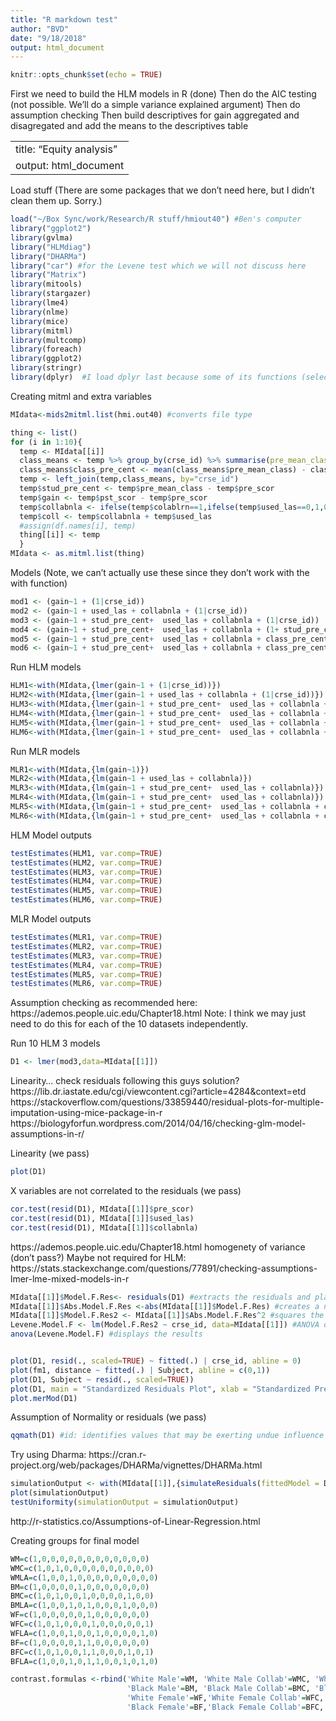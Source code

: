 ```yaml
---
title: "R markdown test"
author: "BVD"
date: "9/18/2018"
output: html_document
---
```


```r
knitr::opts_chunk$set(echo = TRUE)
```

First we need to build the HLM models in R (done)
Then do the AIC testing (not possible. We'll do a simple variance explained argument)
Then do assumption checking
Then build descriptives for gain aggregated and disagregated and add the means to the descriptives table

---
title: "Equity analysis"
output: html_document
---

Load stuff (There are some packages that we don't need here, but I didn't clean them up. Sorry.)
```r
load("~/Box Sync/work/Research/R stuff/hmiout40") #Ben's computer
library("ggplot2")
library(gvlma)
library("HLMdiag")
library("DHARMa")
library("car") #for the Levene test which we will not discuss here
library("Matrix")
library(mitools)
library(stargazer)
library(lme4)
library(nlme)
library(mice)
library(mitml)
library(multcomp)
library(foreach)
library(ggplot2)
library(stringr)
library(dplyr)  #I load dplyr last because some of its functions (select) will be masked by plyr and it is a PITA to debug
```

Creating mitml and extra variables
```r
MIdata<-mids2mitml.list(hmi.out40) #converts file type

thing <- list()
for (i in 1:10){
  temp <- MIdata[[i]]
  class_means <- temp %>% group_by(crse_id) %>% summarise(pre_mean_class = mean(pre_scor))
  class_means$class_pre_cent <- mean(class_means$pre_mean_class) - class_means$pre_mean_class
  temp <- left_join(temp,class_means, by="crse_id")
  temp$stud_pre_cent <- temp$pre_mean_class - temp$pre_scor
  temp$gain <- temp$pst_scor - temp$pre_scor
  temp$collabnla <- ifelse(temp$colablrn==1,ifelse(temp$used_las==0,1,0),0)
  temp$coll <- temp$collabnla + temp$used_las
  #assign(df.names[i], temp)
  thing[[i]] <- temp
  }
MIdata <- as.mitml.list(thing)
```

Models (Note, we can't actually use these since they don't work with the with function)
```r
mod1 <- (gain~1 + (1|crse_id))
mod2 <- (gain~1 + used_las + collabnla + (1|crse_id))
mod3 <- (gain~1 + stud_pre_cent+  used_las + collabnla + (1|crse_id))
mod4 <- (gain~1 + stud_pre_cent+  used_las + collabnla + (1+ stud_pre_cent|crse_id))
mod5 <- (gain~1 + stud_pre_cent+  used_las + collabnla + class_pre_cent + (1|crse_id))
mod6 <- (gain~1 + stud_pre_cent+  used_las + collabnla + class_pre_cent + (1+ stud_pre_cent|crse_id))
```

Run HLM models
```r
HLM1<-with(MIdata,{lmer(gain~1 + (1|crse_id))})
HLM2<-with(MIdata,{lmer(gain~1 + used_las + collabnla + (1|crse_id))})
HLM3<-with(MIdata,{lmer(gain~1 + stud_pre_cent+  used_las + collabnla + (1|crse_id))})
HLM4<-with(MIdata,{lmer(gain~1 + stud_pre_cent+  used_las + collabnla + (1+ stud_pre_cent|crse_id))})
HLM5<-with(MIdata,{lmer(gain~1 + stud_pre_cent+  used_las + collabnla + class_pre_cent + (1|crse_id))})
HLM6<-with(MIdata,{lmer(gain~1 + stud_pre_cent+  used_las + collabnla + class_pre_cent + (1+ stud_pre_cent|crse_id))})
```

Run MLR models
```r
MLR1<-with(MIdata,{lm(gain~1)})
MLR2<-with(MIdata,{lm(gain~1 + used_las + collabnla)})
MLR3<-with(MIdata,{lm(gain~1 + stud_pre_cent+  used_las + collabnla)})
MLR4<-with(MIdata,{lm(gain~1 + stud_pre_cent+  used_las + collabnla)})
MLR5<-with(MIdata,{lm(gain~1 + stud_pre_cent+  used_las + collabnla + class_pre_cent)})
MLR6<-with(MIdata,{lm(gain~1 + stud_pre_cent+  used_las + collabnla + class_pre_cent)})
```

HLM Model outputs
```r
testEstimates(HLM1, var.comp=TRUE)
testEstimates(HLM2, var.comp=TRUE)
testEstimates(HLM3, var.comp=TRUE)
testEstimates(HLM4, var.comp=TRUE)
testEstimates(HLM5, var.comp=TRUE)
testEstimates(HLM6, var.comp=TRUE)
```

MLR Model outputs
```r
testEstimates(MLR1, var.comp=TRUE)
testEstimates(MLR2, var.comp=TRUE)
testEstimates(MLR3, var.comp=TRUE)
testEstimates(MLR4, var.comp=TRUE)
testEstimates(MLR5, var.comp=TRUE)
testEstimates(MLR6, var.comp=TRUE)
```

Assumption checking as recommended here: https://ademos.people.uic.edu/Chapter18.html
Note: I think we may just need to do this for each of the 10 datasets independently.

Run 10 HLM 3 models
```r
D1 <- lmer(mod3,data=MIdata[[1]])
```



Linearity... check residuals following this guys solution?
https://lib.dr.iastate.edu/cgi/viewcontent.cgi?article=4284&context=etd
https://stackoverflow.com/questions/33859440/residual-plots-for-multiple-imputation-using-mice-package-in-r
https://biologyforfun.wordpress.com/2014/04/16/checking-glm-model-assumptions-in-r/

Linearity (we pass)
```r
plot(D1)
```

X variables are not correlated to the residuals (we pass)
```r
cor.test(resid(D1), MIdata[[1]]$pre_scor) 
cor.test(resid(D1), MIdata[[1]]$used_las) 
cor.test(resid(D1), MIdata[[1]]$collabnla) 
```

https://ademos.people.uic.edu/Chapter18.html
homogenety of variance (don't pass?) 
Maybe not required for HLM: https://stats.stackexchange.com/questions/77891/checking-assumptions-lmer-lme-mixed-models-in-r

```r
MIdata[[1]]$Model.F.Res<- residuals(D1) #extracts the residuals and places them in a new column in our original data table
MIdata[[1]]$Abs.Model.F.Res <-abs(MIdata[[1]]$Model.F.Res) #creates a new column with the absolute value of the residuals
MIdata[[1]]$Model.F.Res2 <- MIdata[[1]]$Abs.Model.F.Res^2 #squares the absolute values of the residuals to provide the more robust estimate
Levene.Model.F <- lm(Model.F.Res2 ~ crse_id, data=MIdata[[1]]) #ANOVA of the squared residuals
anova(Levene.Model.F) #displays the results


plot(D1, resid(., scaled=TRUE) ~ fitted(.) | crse_id, abline = 0)
plot(fm1, distance ~ fitted(.) | Subject, abline = c(0,1))
plot(D1, Subject ~ resid(., scaled=TRUE))
plot(D1, main = "Standardized Residuals Plot", xlab = "Standardized Predicted Values", ylab = "Standardized Residuals")
plot.merMod(D1)
```

Assumption of Normality or residuals (we pass)
```r
qqmath(D1) #id: identifies values that may be exerting undue influence on the model (i.e. outliers) 
```




Try using Dharma: https://cran.r-project.org/web/packages/DHARMa/vignettes/DHARMa.html
```r
simulationOutput <- with(MIdata[[1]],{simulateResiduals(fittedModel = D1, n = 250)})
plot(simulationOutput)
testUniformity(simulationOutput = simulationOutput)

```


http://r-statistics.co/Assumptions-of-Linear-Regression.html

Creating groups for final model
```r
WM=c(1,0,0,0,0,0,0,0,0,0,0,0,0)
WMC=c(1,0,1,0,0,0,0,0,0,0,0,0,0)
WMLA=c(1,0,0,1,0,0,0,0,0,0,0,0,0)
BM=c(1,0,0,0,0,1,0,0,0,0,0,0,0)
BMC=c(1,0,1,0,0,1,0,0,0,0,1,0,0)
BMLA=c(1,0,0,1,0,1,0,0,0,1,0,0,0)
WF=c(1,0,0,0,0,0,1,0,0,0,0,0,0)
WFC=c(1,0,1,0,0,0,1,0,0,0,0,0,1)
WFLA=c(1,0,0,1,0,0,1,0,0,0,0,1,0)
BF=c(1,0,0,0,0,1,1,0,0,0,0,0,0)
BFC=c(1,0,1,0,0,1,1,0,0,0,1,0,1)
BFLA=c(1,0,0,1,0,1,1,0,0,1,0,1,0)

contrast.formulas <-rbind('White Male'=WM, 'White Male Collab'=WMC, 'White Male LA'=WMLA,
                          'Black Male'=BM, 'Black Male Collab'=BMC, 'Black Male LA'=BMLA,
                          'White Female'=WF,'White Female Collab'=WFC, 'White Female LA'=WFLA,
                          'Black Female'=BF,'Black Female Collab'=BFC, 'Black Female LA'=BFLA)
```

